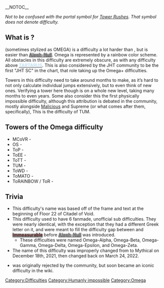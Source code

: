 __NOTOC__
{{NewDifficultyInfobox|image1 =[[File:squareomega.gif]]|previous = {{Unimaginable}}|next = [[Aleph-Null|<span style="color:#808080; text-shadow:0 0 3px #000">'''Aleph-Null'''</span>]]|rating = 23|title1 = Omega|caption1 = Omega's current portal color/effect.|general_number=}}

''Not to be confused with the portal symbol for [[w:c:jtoh:Tower Rush|Tower Rushes]].  That symbol does not denote difficulty.''

== What is {{RainbowText|Omega}}?==
{{RainbowText|Omega}} (sometimes stylized as OMEGA) is a difficulty a lot harder than {{Unimaginable}}, but is easier than [[Aleph-Null|<span style="color:#808080; text-shadow:0 0 3px #000">'''Aleph-Null'''</span>]]. Omega is represented by a rainbow color scheme. All obstacles in this difficulty are extremely obscure, as with any difficulty above [[TARTARUS|<span style="color:#c2dff1">'''TARTARUS'''</span>]]. This is also considered by the JHT community to be the first "JHT SC" in the chart, that role taking up the Omega+ difficulties.

Towers in this difficulty need to take around months to make, as it’s hard to not only calculate individual jumps extensively, but to even think of new ones. Verifying a tower here though is on a whole new level, taking many months to even years. Some also consider this the first physically impossible difficulty, although this attribution is debated in the community, mostly alongside [[Malicious]] and Supreme (or what comes after them, specifically), This is the difficulty of TUM.

==Towers of the Omega difficulty==

*MCoVR - {{RainbowText|[[Mega Citadel of Void Rush]]}}
*OS - {{RainbowText|[[Omega Skies]]}}
*ToP - {{RainbowText|[[Tower of Purity]]}}
*ToEE - {{RainbowText|[[Tower of Externalizing Emotions]]}}
*ToTT - {{RainbowText|[[Tower of Twisted Terror]]}}
*TUM - {{RainbowText|The Ultrimate Monolouge (WIP)}}
*ToWD - {{RainbowText|[[Tower of Wavy Demise]]}}
*ToMATO - {{RainbowText|[[Tower of Making A Terrible Obstruction]]}} 
*ToRAINBOW / ToR - {{RainbowText|[[ToRAINBOW]]}}

==Trivia==  

*This difficulty's name was based off of the frame and text at the beginning of Floor 22 of Citadel of Void.
*This difficulty used to have 6 fanmade, unofficial sub difficulties. They were nearly identical, with the exception that they had a different Greek letter on it, and were meant to fill the difficulty gap between {{RainbowText|Omega}} and [[Immeasurable|<span style="color:#5c2525; text-shadow:0 0 4px #000">'''Immeasurable'''</span>]] before [[Aleph-Null|<span style="color:#808080; text-shadow:0 0 3px #000">'''Aleph-Null'''</span>]] was introduced.
**These difficulties were named Omega-Alpha, Omega-Beta, Omega-Gamma, Omega-Delta, Omega-Epsilon, and Omega-Zeta.
*The name of this difficulty was improperly changed from {{RainbowText|Omega}} to Mythical on December 18th, 2021, then changed back on March 24, 2022.
*{{RainbowText|Omega}} was originally rejected by the community, but soon became an iconic difficulty in the wiki. 

[[Category:Difficulties]]
[[Category:Humanly impossible]]
[[Category:Omega]]